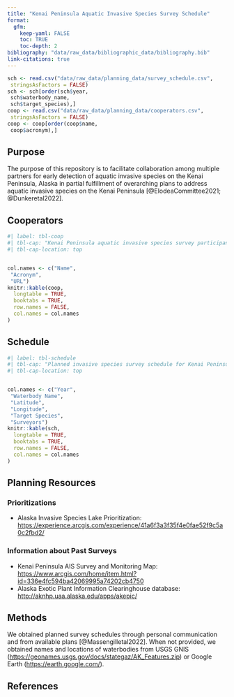 ---
title: "Kenai Peninsula Aquatic Invasive Species Survey Schedule"
format:
  gfm: 
    keep-yaml: FALSE
    toc: TRUE
    toc-depth: 2
bibliography: "data/raw_data/bibliographic_data/bibliography.bib"
link-citations: true
---

```{r setup, echo=FALSE}
sch <- read.csv("data/raw_data/planning_data/survey_schedule.csv",
 stringsAsFactors = FALSE)
sch <- sch[order(sch$year, 
 sch$waterbody_name,
 sch$target_species),]
coop <- read.csv("data/raw_data/planning_data/cooperators.csv",
 stringsAsFactors = FALSE)
coop <- coop[order(coop$name,
 coop$acronym),]
```


## Purpose

The purpose of this repository is to facilitate collaboration among multiple partners for early detection of aquatic invasive species on the Kenai Peninsula, Alaska in partial fulfillment of overarching plans to address aquatic invasive species on the Kenai Peninsula [@ElodeaCommittee2021; @Dunkeretal2022].

## Cooperators

```{r cooptab, echo=FALSE}
#| label: tbl-coop
#| tbl-cap: "Kenai Peninsula aquatic invasive species survey participants."
#| tbl-cap-location: top


col.names <- c("Name",
 "Acronym",
 "URL")
knitr::kable(coop, 
  longtable = TRUE, 
  booktabs = TRUE,
  row.names = FALSE,
  col.names = col.names
)
```


## Schedule

```{r scheduletab, echo=FALSE}
#| label: tbl-schedule
#| tbl-cap: "Planned invasive species survey schedule for Kenai Peninsula waterbodies. Acronyms are the same as in @tbl-coop."
#| tbl-cap-location: top


col.names <- c("Year", 
 "Waterbody Name",
 "Latitude",
 "Longitude",
 "Target Species",
 "Surveyors")
knitr::kable(sch, 
  longtable = TRUE, 
  booktabs = TRUE,
  row.names = FALSE,
  col.names = col.names
)
```

## Planning Resources

### Prioritizations

- Alaska Invasive Species Lake Prioritization: <https://experience.arcgis.com/experience/41a6f3a3f35f4e0fae52f9c5a0c2fbd2/>

### Information about Past Surveys

- Kenai Peninsula AIS Survey and Monitoring Map:  <https://www.arcgis.com/home/item.html?id=336e4fc594ba42069995a74202cb4750> 
- Alaska Exotic Plant Information Clearinghouse database: <http://aknhp.uaa.alaska.edu/apps/akepic/>

## Methods

We obtained planned survey schedules through personal communication and from available plans [@Massengilletal2022]. When not provided, we obtained names and locations of waterbodies from USGS GNIS (<https://geonames.usgs.gov/docs/stategaz/AK_Features.zip>) or Google Earth (<https://earth.google.com/>). 

## References
